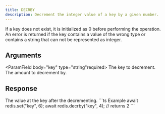 ```yaml
---
title: DECRBY
description: Decrement the integer value of a key by a given number.
---
```


If a key does not exist, it is initialized as 0 before performing the operation. An error is returned if the key contains a value of the wrong type or contains a string that can not be represented as integer.

## Arguments

<ParamField body="key" type="string"required>
The key to decrement.
</ParamField>
<ParamField body="decrementBy" type="integer" required>
The amount to decrement by.
</ParamField>


## Response

<ResponseField  type="integer" required>
The value at the key after the decrementing.
</ResponseField>

<RequestExample>
```ts Example
await redis.set("key", 6);
await redis.decrby("key", 4);
// returns 2
```
</RequestExample>
